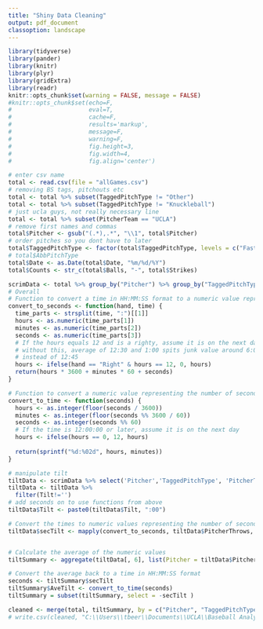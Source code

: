---
title: "Shiny Data Cleaning"
output: pdf_document
classoption: landscape
---

```{r setup, include=FALSE, echo = FALSE}
library(tidyverse)
library(pander)
library(knitr)
library(plyr)
library(gridExtra) 
library(readr)
knitr::opts_chunk$set(warning = FALSE, message = FALSE) 
#knitr::opts_chunk$set(echo=F, 
#                      eval=T,
#                      cache=F,
#                      results='markup', 
#                      message=F,
#                      warning=F, 
#                      fig.height=3,
#                      fig.width=4,
#                      fig.align='center')
```

```{r, include = FALSE}
# enter csv name
total <- read.csv(file = "allGames.csv")
# removing BS tags, pitchouts etc
total <- total %>% subset(TaggedPitchType != "Other")
total <- total %>% subset(TaggedPitchType != "Knuckleball")
# just ucla guys, not really necessary line
total <- total %>% subset(PitcherTeam == "UCLA")
# remove first names and commas
total$Pitcher <- gsub("(.*),.*", "\\1", total$Pitcher)
# order pitches so you dont have to later
total$TaggedPitchType <- factor(total$TaggedPitchType, levels = c("Fastball", "Sinker","Cutter", "Curveball", "Slider", "Sweeper", "ChangeUp", "Splitter"))
# total$AbbPitchType
total$Date <- as.Date(total$Date, "%m/%d/%Y")
total$Counts <- str_c(total$Balls, "-", total$Strikes)
```

```{r, include = FALSE}
scrimData <- total %>% group_by("Pitcher") %>% group_by("TaggedPitchType")
# Overall
# Function to convert a time in HH:MM:SS format to a numeric value representing the number of seconds
convert_to_seconds <- function(hand, time) {
  time_parts <- strsplit(time, ":")[[1]]
  hours <- as.numeric(time_parts[1])
  minutes <- as.numeric(time_parts[2])
  seconds <- as.numeric(time_parts[3])
  # If the hours equals 12 and is a righty, assume it is on the next day
  # without this, average of 12:30 and 1:00 spits junk value around 6:00,
  # instead of 12:45
  hours <- ifelse(hand == "Right" & hours == 12, 0, hours)
  return(hours * 3600 + minutes * 60 + seconds)
}

# Function to convert a numeric value representing the number of seconds to a time in HH:MM:SS format
convert_to_time <- function(seconds) {
  hours <- as.integer(floor(seconds / 3600))
  minutes <- as.integer(floor(seconds %% 3600 / 60))
  seconds <- as.integer(seconds %% 60)
  # If the time is 12:00:00 or later, assume it is on the next day
  hours <- ifelse(hours == 0, 12, hours)
  
  return(sprintf("%d:%02d", hours, minutes))
}

# manipulate tilt 
tiltData <- scrimData %>% select('Pitcher','TaggedPitchType', 'PitcherThrows','Tilt')
tiltData <- tiltData %>%
  filter(Tilt!='')
# add seconds on to use functions from above
tiltData$Tilt <- paste0(tiltData$Tilt, ":00")

# Convert the times to numeric values representing the number of seconds
tiltData$secTilt <- mapply(convert_to_seconds, tiltData$PitcherThrows, tiltData$Tilt)


# Calculate the average of the numeric values
tiltSummary <- aggregate(tiltData[, 6], list(Pitcher = tiltData$Pitcher, TaggedPitchType = tiltData$TaggedPitchType), mean, na.rm = TRUE)

# Convert the average back to a time in HH:MM:SS format
seconds <- tiltSummary$secTilt
tiltSummary$AveTilt <- convert_to_time(seconds)
tiltSummary = subset(tiltSummary, select = -secTilt )
```

```{r}
cleaned <- merge(total, tiltSummary, by = c("Pitcher", "TaggedPitchType"), all = TRUE)
# write.csv(cleaned, "C:\\Users\\tbeer\\Documents\\UCLA\\Baseball Analytics\\Shiny\\Shiny Testing\\cleanedGames.csv", row.names = FALSE)
```


